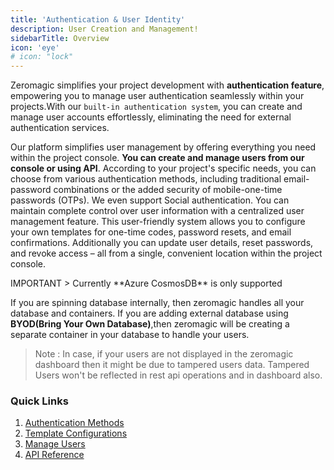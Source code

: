 ```yaml
--- 
title: 'Authentication & User Identity'
description: User Creation and Management! 
sidebarTitle: Overview  
icon: 'eye'
# icon: "lock" 
---
```


Zeromagic simplifies your project development with **authentication feature**, empowering you to manage user authentication seamlessly within your projects.With our `built-in authentication system`, you can create and manage user accounts effortlessly, eliminating the need for external authentication services.

Our platform simplifies user management by offering everything you need within the project console. **You can create and manage users from our console or using API**. According to your project's specific needs, you can choose from various authentication methods, including traditional email-password combinations or the added security of mobile-one-time passwords (OTPs). We even support Social authentication. You can maintain complete control over user information with a centralized user management feature. This user-friendly system allows you to configure your own templates for one-time codes, password resets, and email confirmations. Additionally you can update user details, reset passwords, and revoke access – all from a single, convenient location within the project console.

<Note>
IMPORTANT
> Currently **Azure CosmosDB** is only supported

If you are spinning database internally, then zeromagic handles all your database and containers. If you are adding external database using **BYOD(Bring Your Own Database)**,then zeromagic will be creating a separate container in your database to handle your users.

> Note : In case, if your users are not displayed in the zeromagic dashboard then it might be due to tampered users data. Tampered Users won't be reflected in rest api operations and in dashboard also. 
</Note>


### Quick Links
1. [Authentication Methods](/authentication/methods/introduction)
2. [Template Configurations](/authentication/templates)
3. [Manage Users](/authentication/users)
4. [API Reference](/authentication/api/generalinfo)

